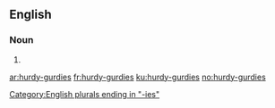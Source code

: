 ==English==

===Noun===
{{head|en|plural}}

# {{plural of|hurdy-gurdy|lang=en}}

[[Category:English plurals ending in "-ies"]]

[[ar:hurdy-gurdies]]
[[fr:hurdy-gurdies]]
[[ku:hurdy-gurdies]]
[[no:hurdy-gurdies]]